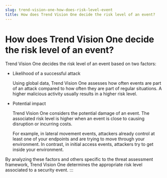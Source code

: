 ```yaml
---
slug: trend-vision-one-how-does-risk-level-event
title: How does Trend Vision One decide the risk level of an event?
---
```

# How does Trend Vision One decide the risk level of an event?

Trend Vision One decides the risk level of an event based on two factors:

- Likelihood of a successful attack

  Using global data, Trend Vision One assesses how often events are part of an attack compared to how often they are part of regular situations. A higher malicious activity usually results in a higher risk level.

- Potential impact

  Trend Vision One considers the potential damage of an event. The associated risk level is higher when an event is close to causing disruption or incurring costs.

  For example, in lateral movement events, attackers already control at least one of your endpoints and are trying to move through your environment. In contrast, in initial access events, attackers try to get inside your environment.

By analyzing these factors and others specific to the threat assessment framework, Trend Vision One determines the appropriate risk level associated to a security event.
:::
